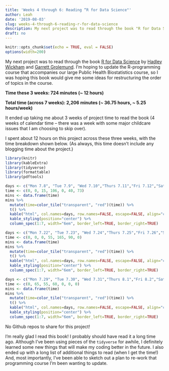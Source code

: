 ```yaml
---
title: 'Weeks 4 through 6: Reading “R for Data Science"'
author: Leah
date: '2019-08-03'
slug: weeks-4-through-6-reading-r-for-data-science
description: My next project was to read through the book "R for Data Science" by Hadley Wickham and Garrett Grolemund.  I'm hoping to update the R-programming course that accompanies our large Public Health Biostatistics course, so I was hoping this book would give me some ideas for restructuring the order of topics in the course.
draft: no
---
```

```r
knitr::opts_chunk$set(echo = TRUE, eval = FALSE)
options(width=200)
```

My next project was to read through the book [R for Data Science](https://r4ds.had.co.nz/) by [Hadley Wickham](http://hadley.nz/) and [Garrett Grolemund](https://resources.rstudio.com/authors/garrett-grolemund).  I'm hoping to update the R-programming course that accompanies our large Public Health Biostatistics course, so I was hoping this book would give me some ideas for restructuring the order of topics in the course.

**Time these 3 weeks: 724 minutes (~ 12 hours)**

**Total time (across 7 weeks): 2,206 minutes (~ 36.75 hours, ~ 5.25 hours/week)**

It ended up taking me about 3 weeks of project time to read the book (4 weeks of calendar time -- there was a week with some major childcare issues that I am choosing to skip over).

I spent about 12 hours on this project across these three weeks, with the time breakdown shown below.  (As always, this time doesn't include any blogging time about the project.)

```r
library(knitr)
library(kableExtra)
library(tidyverse)
library(formattable)
library(pdftools)

days <- c("Mon 7.8", "Tue 7.9", "Wed 7.10","Thurs 7.11","Fri 7.12","Sat 7.13", "Sun 7.14")
time <- c(0, 0, 15, 106, 0, 40, 73)
mins <- data.frame(time)
mins %>% 
  mutate(time=color_tile("transparent", "red")(time)) %>%
  t() %>%
  kable("html", col.names=days, row.names=FALSE, escape=FALSE, align="c") %>%
  kable_styling(position="center") %>%
  column_spec(1:7, width="6em", border_left=TRUE, border_right=TRUE)

days <- c("Mon 7.22", "Tue 7.23", "Wed 7.24","Thurs 7.25","Fri 7.26","Sat 7.27", "Sun 7.28")
time <- c(0, 0, 0, 55, 165, 90, 0)
mins <- data.frame(time)
mins %>% 
  mutate(time=color_tile("transparent", "red")(time)) %>%
  t() %>%
  kable("html", col.names=days, row.names=FALSE, escape=FALSE, align="c") %>%
  kable_styling(position="center") %>%
  column_spec(1:7, width="6em", border_left=TRUE, border_right=TRUE)

days <- c("Mon 7.29", "Tue 7.30", "Wed 7.31","Thurs 8.1","Fri 8.2","Sat 8.3", "Sun 8.4")
time <- c(0, 65, 55, 60, 0, 0, 0)
mins <- data.frame(time)
mins %>% 
  mutate(time=color_tile("transparent", "red")(time)) %>%
  t() %>%
  kable("html", col.names=days, row.names=FALSE, escape=FALSE, align="c") %>%
  kable_styling(position="center") %>%
  column_spec(1:7, width="6em", border_left=TRUE, border_right=TRUE)
```

No Github repos to share for this project!

I'm really glad I read this book!  I probably should have read it a long time ago.  Although I've been using pieces of the `tidyverse` for awhile, I definitely learned some new things that will make my coding better in the future.  I also ended up with a long list of additional things to read (when I get the time!)   And, most importantly, I've been able to sketch out a plan to re-work that programming course I'm been wanting to update.
